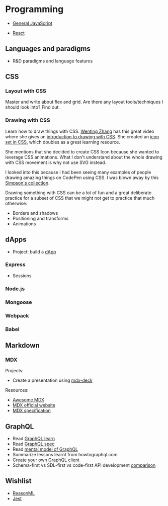 # Programming

- [General JavaScript](/programming/general-javascript)

- [React](/programming/react)

## Languages and paradigms

- R&D paradigms and language features

## CSS

### Layout with CSS

Master and write about flex and grid. Are there any layout tools/techniques I
should look into? Find out.

### Drawing with CSS

Learn how to draw things with CSS. [Wenting
Zhang](https://twitter.com/DesignJokes) has this great video where she gives an
[introduction to drawing with CSS](https://www.youtube.com/watch?v=mNKz3devFAw).
She created an [icon set in CSS](https://cssicon.space/), which doubles as a
great learning resource.

She mentions that she decided to create CSS Icon because she wanted to leverage
CSS animations. What I don't understand about the whole drawing with CSS
movement is why not use SVG instead.

I looked into this because I had been seeing many examples of people drawing
amazing things on CodePen using CSS. I was blown away by this [Simpson's
collection](https://codepen.io/collection/DrwLdN).

Drawing something with CSS can be a lot of fun and a great deliberate practice
for a subset of CSS that we might not get to practice that much otherwise:

- Borders and shadows
- Positioning and transforms
- Animations

## dApps

- Project: build a [dApp](https://app.co)

### Express

- Sessions

### Node.js

### Mongoose

### Webpack

### Babel

## Markdown

### MDX

Projects:

- Create a presentation using [mdx-deck](https://github.com/jxnblk/mdx-deck)

Resources:

- [Awesome MDX](https://github.com/transitive-bullshit/awesome-mdx)
- [MDX official website](https://mdxjs.com/)
- [MDX specification](https://github.com/mdx-js/specification)

## GraphQL

- Read [GraphQL learn](https://graphql.org/learn/)
- Read [GraphQL spec](https://facebook.github.io/graphql/draft)
- Read [mental model of
  GraphQL](https://blog.apollographql.com/the-concepts-of-graphql-bc68bd819be3)
- Summarize lessons learnt from howtographql.com
- Create [your own GraphQL
  client](https://medium.com/walmartlabs/writing-a-graphql-client-in-vanilla-js-d2a09aee7c6c)
- Schema-first vs SDL-first vs code-first API development
  [comparison](https://www.prisma.io/blog/the-problems-of-schema-first-graphql-development-x1mn4cb0tyl3/)

## Wishlist

- [ReasonML](https://reasonml.github.io/)
- [Jest](https://jestjs.io/)
